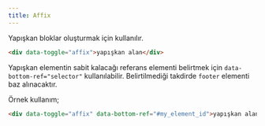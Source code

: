 ```yaml
---
title: Affix
---
```

Yapışkan bloklar oluşturmak için kullanılır.

```html title="Örnek kullanımı" 
<div data-toggle="affix">yapışkan alan</div>
```

<div class="mb-1">
Yapışkan elementin sabit kalacağı referans elementi belirtmek için 
<code>data-bottom-ref="selector"</code> kullanılabilir. 
Belirtilmediği takdirde <code>footer</code> elementi baz alınacaktır. 
</div>

Örnek kullanım;

```html
<div data-toggle="affix" data-bottom-ref="#my_element_id">yapışkan alan</div>
```

